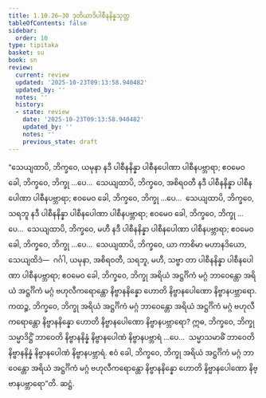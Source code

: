 ```yaml
---
title: 1.10.26–30 ဒုတိယာဒိပါစီနနိန္နသုတ္တ
tableOfContents: false
sidebar:
  order: 10
type: tipitaka
basket: su
book: sn
review:
  current: review
  updated: '2025-10-23T09:13:58.940482'
  updated_by: ''
  notes: ''
  history:
  - state: review
    date: '2025-10-23T09:13:58.940482'
    updated_by: ''
    notes: ''
    previous_state: draft
---
```



<ReviewStatus review={frontmatter.review} showDetails={true} />

<HypothesisAnnotation frontmatter={frontmatter} />

<DynamicBreadcrumb />

<Division number="128–132" book="sn" e="ch" v="18" p="299">

<Paragraph number="243" book="sn">
“သေယျထာပိ, ဘိက္ခဝေ, ယမုနာ နဒီ ပါစီနနိန္နာ ပါစီနပေါဏာ ပါစီနပဗ္ဘာရာ; ဧဝမေဝ ခေါ, ဘိက္ခဝေ, ဘိက္ခု …ပေ…  သေယျထာပိ, ဘိက္ခဝေ, အစိရဝတီ နဒီ ပါစီနနိန္နာ ပါစီနပေါဏာ ပါစီနပဗ္ဘာရာ; ဧဝမေဝ ခေါ, ဘိက္ခဝေ, ဘိက္ခု …ပေ…  သေယျထာပိ, ဘိက္ခဝေ, သရဘူ နဒီ ပါစီနနိန္နာ ပါစီနပေါဏာ ပါစီနပဗ္ဘာရာ; ဧဝမေဝ ခေါ, ဘိက္ခဝေ, ဘိက္ခု …ပေ…  သေယျထာပိ, ဘိက္ခဝေ, မဟီ နဒီ ပါစီနနိန္နာ ပါစီနပေါဏာ ပါစီနပဗ္ဘာရာ; ဧဝမေဝ ခေါ, ဘိက္ခဝေ, ဘိက္ခု …ပေ…  သေယျထာပိ, ဘိက္ခဝေ, ယာ ကာစိမာ မဟာနဒိယော, သေယျထိဒံ—  ဂင်္ဂါ, ယမုနာ, အစိရဝတီ, သရဘူ, မဟီ, သဗ္ဗာ တာ ပါစီနနိန္နာ ပါစီနပေါဏာ ပါစီနပဗ္ဘာရာ; ဧဝမေဝ ခေါ, ဘိက္ခဝေ, ဘိက္ခု အရိယံ အဋ္ဌင်္ဂိကံ မဂ္ဂံ ဘာဝေန္တော အရိယံ အဋ္ဌင်္ဂိကံ မဂ္ဂံ ဗဟုလီကရောန္တော နိဗ္ဗာနနိန္နော ဟောတိ နိဗ္ဗာနပေါဏော နိဗ္ဗာနပဗ္ဘာရော. ကထဉ္စ, ဘိက္ခဝေ, ဘိက္ခု အရိယံ အဋ္ဌင်္ဂိကံ မဂ္ဂံ ဘာဝေန္တော အရိယံ အဋ္ဌင်္ဂိကံ မဂ္ဂံ ဗဟုလီကရောန္တော နိဗ္ဗာနနိန္နော ဟောတိ နိဗ္ဗာနပေါဏော နိဗ္ဗာနပဗ္ဘာရော? ဣဓ, ဘိက္ခဝေ, ဘိက္ခု သမ္မာဒိဋ္ဌိံ ဘာဝေတိ နိဗ္ဗာနနိန္နံ နိဗ္ဗာနပေါဏံ နိဗ္ဗာနပဗ္ဘာရံ …ပေ…  သမ္မာသမာဓိံ ဘာဝေတိ နိဗ္ဗာနနိန္နံ နိဗ္ဗာနပေါဏံ နိဗ္ဗာနပဗ္ဘာရံ. ဧဝံ ခေါ, ဘိက္ခဝေ, ဘိက္ခု အရိယံ အဋ္ဌင်္ဂိကံ မဂ္ဂံ ဘာဝေန္တော အရိယံ အဋ္ဌင်္ဂိကံ မဂ္ဂံ ဗဟုလီကရောန္တော နိဗ္ဗာနနိန္နော ဟောတိ နိဗ္ဗာနပေါဏော နိဗ္ဗာနပဗ္ဘာရော”တိ.

</Paragraph>
</Division>

<Paragraph number="244" type="center" book="sn">
ဆဋ္ဌံ.
</Paragraph>